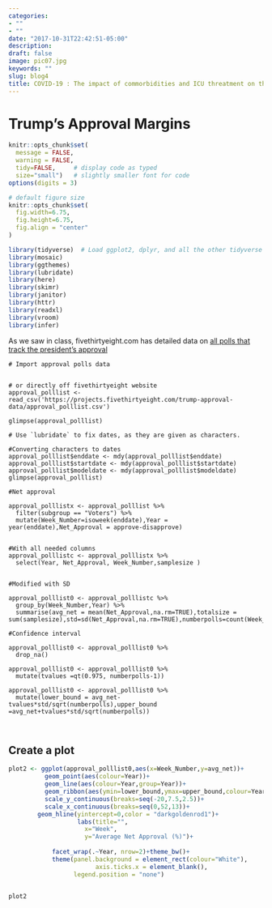 ```yaml
---
categories:
- ""
- ""
date: "2017-10-31T22:42:51-05:00"
description: 
draft: false
image: pic07.jpg
keywords: ""
slug: blog4
title: COVID-19 : The impact of commorbidities and ICU threatment on the Death rates 
---
```


# Trump's Approval Margins

```r
knitr::opts_chunk$set(
  message = FALSE, 
  warning = FALSE, 
  tidy=FALSE,     # display code as typed
  size="small")   # slightly smaller font for code
options(digits = 3)

# default figure size
knitr::opts_chunk$set(
  fig.width=6.75, 
  fig.height=6.75,
  fig.align = "center"
)
```


```r
library(tidyverse)  # Load ggplot2, dplyr, and all the other tidyverse packages
library(mosaic)
library(ggthemes)
library(lubridate)
library(here)
library(skimr)
library(janitor)
library(httr)
library(readxl)
library(vroom)
library(infer)
```


As we saw in class, fivethirtyeight.com has detailed data on [all polls that track the president's approval ](https://projects.fivethirtyeight.com/trump-approval-ratings)

```r1
# Import approval polls data


# or directly off fivethirtyeight website
approval_polllist <- read_csv('https://projects.fivethirtyeight.com/trump-approval-data/approval_polllist.csv') 

glimpse(approval_polllist)

# Use `lubridate` to fix dates, as they are given as characters.

#Converting characters to dates
approval_polllist$enddate <- mdy(approval_polllist$enddate) 
approval_polllist$startdate <- mdy(approval_polllist$startdate) 
approval_polllist$modeldate <- mdy(approval_polllist$modeldate) 
glimpse(approval_polllist)

#Net approval  

approval_polllistx <- approval_polllist %>%
  filter(subgroup == "Voters") %>%
  mutate(Week_Number=isoweek(enddate),Year = year(enddate),Net_Approval = approve-disapprove)


#With all needed columns
approval_polllistc <- approval_polllistx %>%
  select(Year, Net_Approval, Week_Number,samplesize )


#Modified with SD

approval_polllist0 <- approval_polllistc %>%
  group_by(Week_Number,Year) %>%
  summarise(avg_net = mean(Net_Approval,na.rm=TRUE),totalsize =   sum(samplesize),std=sd(Net_Approval,na.rm=TRUE),numberpolls=count(Week_Number))

#Confidence interval

approval_polllist0 <- approval_polllist0 %>%
  drop_na()

approval_polllist0 <- approval_polllist0 %>%
  mutate(tvalues =qt(0.975, numberpolls-1))

approval_polllist0 <- approval_polllist0 %>%
  mutate(lower_bound = avg_net-tvalues*std/sqrt(numberpolls),upper_bound =avg_net+tvalues*std/sqrt(numberpolls))



```

## Create a plot

```r
plot2 <- ggplot(approval_polllist0,aes(x=Week_Number,y=avg_net))+
          geom_point(aes(colour=Year))+
          geom_line(aes(colour=Year,group=Year))+
          geom_ribbon(aes(ymin=lower_bound,ymax=upper_bound,colour=Year),alpha=0.1)+
          scale_y_continuous(breaks=seq(-20,7.5,2.5))+
          scale_x_continuous(breaks=seq(0,52,13))+
        geom_hline(yintercept=0,color = "darkgoldenrod1")+
                   labs(title="",
                     x="Week",
                     y="Average Net Approval (%)")+
   
            facet_wrap(.~Year, nrow=2)+theme_bw()+
            theme(panel.background = element_rect(colour="White"),
                        axis.ticks.x = element_blank(),
                  legend.position = "none")


plot2

```